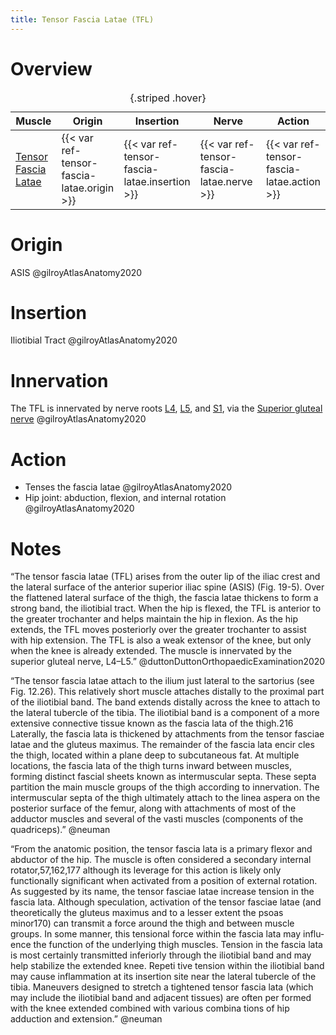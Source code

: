 ```yaml
---
title: Tensor Fascia Latae (TFL)
---
```


# Overview

| Muscle  | Origin | Insertion | Nerve | Action |
|------|--------|-------|----------|--------|
| [Tensor Fascia Latae]({{< var ref-tensor-fascia-latae.path >}}) | {{< var ref-tensor-fascia-latae.origin >}} | {{< var ref-tensor-fascia-latae.insertion >}} | {{< var ref-tensor-fascia-latae.nerve >}} | {{< var ref-tensor-fascia-latae.action >}} |
: {.striped .hover}

# Origin

ASIS @gilroyAtlasAnatomy2020 

# Insertion

Iliotibial Tract @gilroyAtlasAnatomy2020 


# Innervation

The TFL is innervated by nerve roots [L4]({{< var ref-nerve-root.l4 >}}), [L5]({{< var ref-nerve-root.l5 >}}), and [S1]({{< var ref-nerve-root.s1 >}}), via the [Superior gluteal nerve]({{< var ref-superior-gluteal-nerve.path >}})  @gilroyAtlasAnatomy2020



# Action

- Tenses the fascia latae @gilroyAtlasAnatomy2020
- Hip joint: abduction, flexion, and internal rotation @gilroyAtlasAnatomy2020



# Notes

"The tensor fascia latae (TFL) arises from the outer lip of the iliac crest and the lateral surface of the anterior superior iliac spine (ASIS) (Fig. 19-5). Over the flattened lateral surface of the thigh, the fascia latae thickens to form a strong band, the iliotibial tract. When the hip is flexed, the TFL is anterior to the greater trochanter and helps maintain the hip in flexion. As the hip extends, the TFL moves posteriorly over the greater trochanter to assist with hip extension. The TFL is also a weak extensor of the knee, but only when the knee is already extended. The muscle is innervated by the superior gluteal nerve, L4–L5." @duttonDuttonOrthopaedicExamination2020 


“The tensor fascia latae attach to the ilium just lateral to the sartorius (see Fig. 12.26). This relatively short muscle attaches distally to the proximal part of the iliotibial band. The band extends distally across the knee to attach to the lateral tubercle of the tibia. The iliotibial band is a component of a more extensive connec­tive tissue known as the fascia lata of the thigh.216 Laterally, the fascia lata is thickened by attachments from the tensor fasciae latae and the gluteus maximus. The remainder of the fascia lata encir­ cles the thigh, located within a plane deep to subcutaneous fat. At multiple locations, the fascia lata of the thigh turns inward between muscles, forming distinct fascial sheets known as intermuscular	septa. These septa partition the main muscle groups of the thigh according to innervation. The intermuscular septa of the thigh ultimately attach to the linea aspera on the posterior surface of the femur, along with attachments of most of the adductor muscles and several of the vasti muscles (components of the quadriceps).”  @neuman

“From the anatomic position, the tensor fascia lata is a primary flexor and abductor of the hip. The muscle is often considered a secondary internal rotator,57,162,177 although its leverage for this action is likely only functionally significant when activated from a position of external rotation. As suggested by its name, the tensor fasciae latae increase tension in the fascia lata. Although speculation, activation of the tensor fasciae latae (and theoretically the gluteus maximus and to a lesser extent the psoas minor170) can transmit a force around the thigh and between muscle groups. In some manner, this tensional force within the fascia lata may influ­ ence the function of the underlying thigh muscles. Tension in the fascia lata is most certainly transmitted inferiorly through the iliotibial band and may help stabilize the extended knee. Repeti­ tive tension within the iliotibial band may cause inflammation at its insertion site near the lateral tubercle of the tibia. Maneuvers designed to stretch a tightened tensor fascia lata (which may include the iliotibial band and adjacent tissues) are often per­ formed with the knee extended combined with various combina­ tions of hip adduction and extension.” @neuman 
